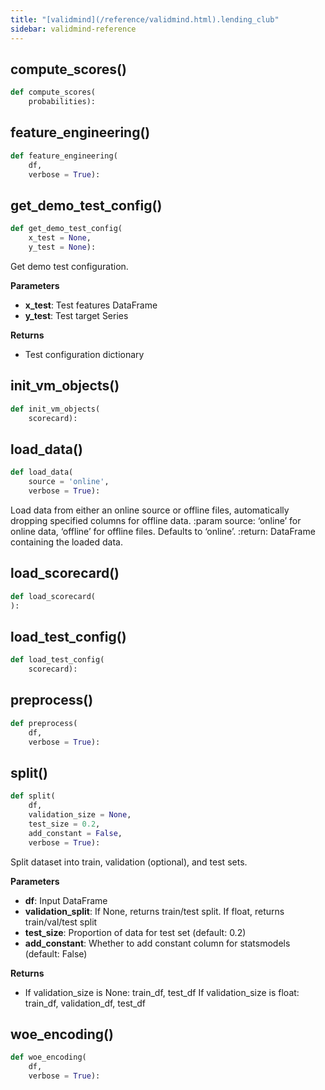 ```yaml
---
title: "[validmind](/reference/validmind.html).lending_club"
sidebar: validmind-reference
---
```


## compute_scores[()]{.muted}

<!-- function.qmd.jinja2 - function signature -->

```python
def compute_scores(
    probabilities):
```

## feature_engineering[()]{.muted}

<!-- function.qmd.jinja2 - function signature -->

```python
def feature_engineering(
    df,
    verbose = True):
```

## get_demo_test_config[()]{.muted}

<!-- function.qmd.jinja2 - function signature -->

```python
def get_demo_test_config(
    x_test = None,
    y_test = None):
```

Get demo test configuration.

**Parameters**

- **x_test**: Test features DataFrame
- **y_test**: Test target Series

**Returns**

- Test configuration dictionary

## init_vm_objects[()]{.muted}

<!-- function.qmd.jinja2 - function signature -->

```python
def init_vm_objects(
    scorecard):
```

## load_data[()]{.muted}

<!-- function.qmd.jinja2 - function signature -->

```python
def load_data(
    source = 'online',
    verbose = True):
```

Load data from either an online source or offline files, automatically dropping specified columns for offline data. :param source: 'online' for online data, 'offline' for offline files. Defaults to 'online'. :return: DataFrame containing the loaded data.

## load_scorecard[()]{.muted}

<!-- function.qmd.jinja2 - function signature -->

```python
def load_scorecard(
):
```

## load_test_config[()]{.muted}

<!-- function.qmd.jinja2 - function signature -->

```python
def load_test_config(
    scorecard):
```

## preprocess[()]{.muted}

<!-- function.qmd.jinja2 - function signature -->

```python
def preprocess(
    df,
    verbose = True):
```

## split[()]{.muted}

<!-- function.qmd.jinja2 - function signature -->

```python
def split(
    df,
    validation_size = None,
    test_size = 0.2,
    add_constant = False,
    verbose = True):
```

Split dataset into train, validation (optional), and test sets.

**Parameters**

- **df**: Input DataFrame
- **validation_split**: If None, returns train/test split. If float, returns train/val/test split
- **test_size**: Proportion of data for test set (default: 0.2)
- **add_constant**: Whether to add constant column for statsmodels (default: False)

**Returns**

- If validation_size is None: train_df, test_df If validation_size is float: train_df, validation_df, test_df

## woe_encoding[()]{.muted}

<!-- function.qmd.jinja2 - function signature -->

```python
def woe_encoding(
    df,
    verbose = True):
```
